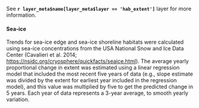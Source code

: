 See **`r layer_meta$name[layer_meta$layer == 'hab_extent']`** layer for more information.

#### Sea-ice 
Trends for sea-ice edge and sea-ice shoreline habitats were calculated using sea-ice concentrations from the USA National Snow and Ice Data Center (Cavalieri et al. 2014; [https://nsidc.org/cryosphere/quickfacts/seaice.html](https://nsidc.org/cryosphere/quickfacts/seaice.html)).  The average yearly proportional change in extent was estimated using a linear regression model that included the most recent five years of data (e.g., slope estimate was divided by the extent for earliest year included in the regression model), and this value was multiplied by five to get the predicted change in 5 years.  Each year of data represents a 3-year average, to smooth yearly variation.    
